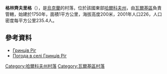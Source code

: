 {{coord|49|55|15|N|35|36|44|E|scale:100000_region:UA|display=title}}

'''格林齊夫里格'''（{{lang-uk|Гринців Ріг}}），是[[烏克蘭|烏克蘭]]的村落，位於該國東部[[哈爾科夫州|哈爾科夫州]]，由[[瓦爾基區|瓦爾基區]]負責管轄，始建於1750年，面積1平方公里，海拔高度200米，2001年人口226，人口密度每平方公里235.4人。

==參考資料==
*[http://gska2.rada.gov.ua/pls/z7502/A005?rdat1=09.01.2009&rf7571=32519 Гринців Ріг]{{dead link|date=2018年3月 |bot=InternetArchiveBot |fix-attempted=yes }}
* [http://weather.in.ua/ua/har'kovskaja/5959 Погода в селі Гринців Ріг] {{Wayback|url=http://weather.in.ua/ua/har%27kovskaja/5959 |date=20160323025431 }}

{{DEFAULTSORT:Гринців Ріг}}
[[Category:哈爾科夫州村落|Category:哈爾科夫州村落]]
[[Category:瓦爾基區村落|Category:瓦爾基區村落]]


{{Kharkiv-geo-stub}}